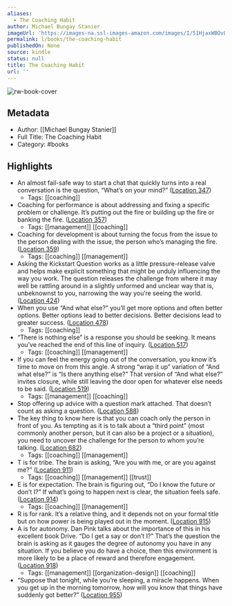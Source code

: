 ```yaml
---
aliases:
  - The Coaching Habit
author: Michael Bungay Stanier
imageUrl: 'https://images-na.ssl-images-amazon.com/images/I/51HjaxWBOvL._SL200_.jpg'
permalink: l/books/the-coaching-habit
publishedOn: None
source: kindle
status: null
title: The Coaching Habit
url: ''
---
```

![rw-book-cover](https://images-na.ssl-images-amazon.com/images/I/51HjaxWBOvL._SL200_.jpg)

## Metadata

- Author: [[Michael Bungay Stanier]]
- Full Title: The Coaching Habit
- Category: #books

## Highlights

- An almost fail-safe way to start a chat that quickly turns into a real conversation is the question, “What’s on your mind?” ([Location 347](https://readwise.io/to_kindle?action=open&asin=B01BUIBBZI&location=347))
    - Tags: [[coaching]]
- Coaching for performance is about addressing and fixing a specific problem or challenge. It’s putting out the fire or building up the fire or banking the fire. ([Location 357](https://readwise.io/to_kindle?action=open&asin=B01BUIBBZI&location=357))
    - Tags: [[management]] [[coaching]]
- Coaching for development is about turning the focus from the issue to the person dealing with the issue, the person who’s managing the fire. ([Location 359](https://readwise.io/to_kindle?action=open&asin=B01BUIBBZI&location=359))
    - Tags: [[coaching]] [[management]]
- Asking the Kickstart Question works as a little pressure-release valve and helps make explicit something that might be unduly influencing the way you work. The question releases the challenge from where it may well be rattling around in a slightly unformed and unclear way that is, unbeknownst to you, narrowing the way you’re seeing the world. ([Location 424](https://readwise.io/to_kindle?action=open&asin=B01BUIBBZI&location=424))
- When you use “And what else?” you’ll get more options and often better options. Better options lead to better decisions. Better decisions lead to greater success. ([Location 478](https://readwise.io/to_kindle?action=open&asin=B01BUIBBZI&location=478))
    - Tags: [[coaching]]
- “There is nothing else” is a response you should be seeking. It means you’ve reached the end of this line of inquiry. ([Location 517](https://readwise.io/to_kindle?action=open&asin=B01BUIBBZI&location=517))
    - Tags: [[coaching]] [[management]]
- If you can feel the energy going out of the conversation, you know it’s time to move on from this angle. A strong “wrap it up” variation of “And what else?” is “Is there anything else?” That version of “And what else?” invites closure, while still leaving the door open for whatever else needs to be said. ([Location 519](https://readwise.io/to_kindle?action=open&asin=B01BUIBBZI&location=519))
    - Tags: [[management]] [[coaching]]
- Stop offering up advice with a question mark attached. That doesn’t count as asking a question. ([Location 588](https://readwise.io/to_kindle?action=open&asin=B01BUIBBZI&location=588))
- The key thing to know here is that you can coach only the person in front of you. As tempting as it is to talk about a “third point” (most commonly another person, but it can also be a project or a situation), you need to uncover the challenge for the person to whom you’re talking. ([Location 682](https://readwise.io/to_kindle?action=open&asin=B01BUIBBZI&location=682))
    - Tags: [[coaching]] [[management]]
- T is for tribe. The brain is asking, “Are you with me, or are you against me?” ([Location 911](https://readwise.io/to_kindle?action=open&asin=B01BUIBBZI&location=911))
    - Tags: [[coaching]] [[management]] [[trust]]
- E is for expectation. The brain is figuring out, “Do I know the future or don’t I?” If what’s going to happen next is clear, the situation feels safe. ([Location 914](https://readwise.io/to_kindle?action=open&asin=B01BUIBBZI&location=914))
    - Tags: [[coaching]] [[management]]
- R is for rank. It’s a relative thing, and it depends not on your formal title but on how power is being played out in the moment. ([Location 915](https://readwise.io/to_kindle?action=open&asin=B01BUIBBZI&location=915))
- A is for autonomy. Dan Pink talks about the importance of this in his excellent book Drive. “Do I get a say or don’t I?” That’s the question the brain is asking as it gauges the degree of autonomy you have in any situation. If you believe you do have a choice, then this environment is more likely to be a place of reward and therefore engagement. ([Location 918](https://readwise.io/to_kindle?action=open&asin=B01BUIBBZI&location=918))
    - Tags: [[management]] [[organization-design]] [[coaching]]
- “Suppose that tonight, while you’re sleeping, a miracle happens. When you get up in the morning tomorrow, how will you know that things have suddenly got better?” ([Location 955](https://readwise.io/to_kindle?action=open&asin=B01BUIBBZI&location=955))
